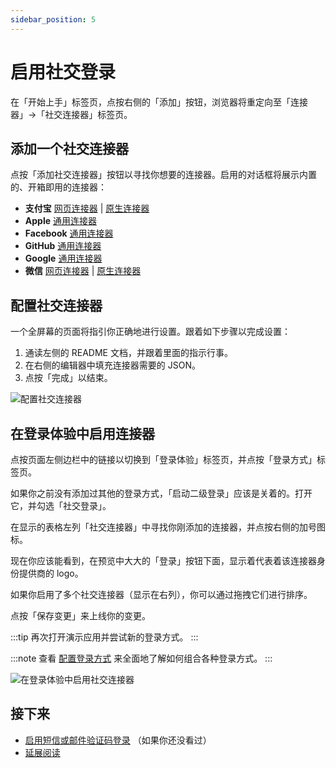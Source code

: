 ```yaml
---
sidebar_position: 5
---
```



# 启用社交登录

在「开始上手」标签页，点按右侧的「添加」按钮，浏览器将重定向至「连接器」->「社交连接器」标签页。

<ConnectorsIntro />

## 添加一个社交连接器

点按「添加社交连接器」按钮以寻找你想要的连接器。启用的对话框将展示内置的、开箱即用的连接器：

- **支付宝** [网页连接器](https://github.com/logto-io/logto/tree/master/packages/connector-alipay) | [原生连接器](https://github.com/logto-io/logto/tree/master/packages/connector-alipay-native)
- **Apple** [通用连接器](https://github.com/logto-io/logto/tree/master/packages/connector-apple)
- **Facebook** [通用连接器](https://github.com/logto-io/logto/tree/master/packages/connector-facebook)
- **GitHub** [通用连接器](https://github.com/logto-io/logto/tree/master/packages/connector-github)
- **Google** [通用连接器](https://github.com/logto-io/logto/tree/master/packages/connector-google)
- **微信** [网页连接器](https://github.com/logto-io/logto/tree/master/packages/connector-wechat-web) | [原生连接器](https://github.com/logto-io/logto/tree/master/packages/connector-wechat-native)

<ConnectorsWip />

## 配置社交连接器

一个全屏幕的页面将指引你正确地进行设置。跟着如下步骤以完成设置：

1. 通读左侧的 README 文档，并跟着里面的指示行事。
2. 在右侧的编辑器中填充连接器需要的 JSON。
3. 点按「完成」以结束。

![配置社交连接器](./assets/configure-social-connector.png)

## 在登录体验中启用连接器

点按页面左侧边栏中的链接以切换到「登录体验」标签页，并点按「登录方式」标签页。

如果你之前没有添加过其他的登录方式，「启动二级登录」应该是关着的。打开它，并勾选「社交登录」。

在显示的表格左列「社交连接器」中寻找你刚添加的连接器，并点按右侧的加号图标。

现在你应该能看到，在预览中大大的「登录」按钮下面，显示着代表着该连接器身份提供商的 logo。

如果你启用了多个社交连接器（显示在右列），你可以通过拖拽它们进行排序。

点按「保存变更」来上线你的变更。

:::tip
再次打开演示应用并尝试新的登录方式。
:::

:::note
查看 [配置登录方式](../../recipes/customize-sie/configure-sign-in-methods.mdx) 来全面地了解如何组合各种登录方式。
:::

![在登录体验中启用社交连接器](./assets/sie-enable-social-connector.png)

## 接下来

- [启用短信或邮件验证码登录](./enable-passcode-sign-in.mdx) （如果你还没看过）
- [延展阅读](./further-readings.md)

